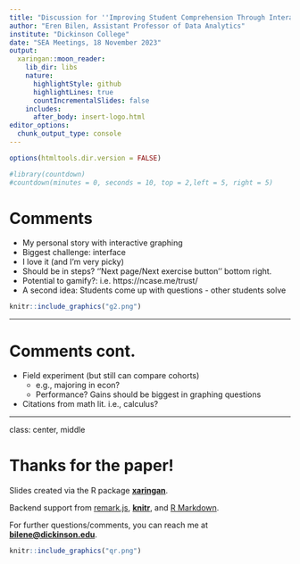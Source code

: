 ```yaml
---
title: "Discussion for ''Improving Student Comprehension Through Interactive Model Visualization''"
author: "Eren Bilen, Assistant Professor of Data Analytics"
institute: "Dickinson College"
date: "SEA Meetings, 18 November 2023"
output:
  xaringan::moon_reader:
    lib_dir: libs
    nature:
      highlightStyle: github
      highlightLines: true
      countIncrementalSlides: false
    includes:
      after_body: insert-logo.html
editor_options: 
  chunk_output_type: console
---
```


```r
options(htmltools.dir.version = FALSE)
```

```r
#library(countdown)
#countdown(minutes = 0, seconds = 10, top = 2,left = 5, right = 5)
```

# Comments
- My personal story with interactive graphing
- Biggest challenge: interface
 - I love it (and I'm very picky)
 - Should be in steps? ''Next page/Next exercise button'' bottom right.
 - Potential to gamify?: i.e. https://ncase.me/trust/
 - A second idea: Students come up with questions - other students solve
 
 ```r
knitr::include_graphics("g2.png")
```

---

# Comments cont.
- Field experiment (but still can compare cohorts) 
  - e.g., majoring in econ?
  - Performance? Gains should be biggest in graphing questions
- Citations from math lit. i.e., calculus?



---

class: center, middle

# Thanks for the paper!

Slides created via the R package [**xaringan**](https://github.com/yihui/xaringan).

Backend support from [remark.js](https://remarkjs.com), [**knitr**](https://yihui.org/knitr/), and [R Markdown](https://rmarkdown.rstudio.com).

For further questions/comments, you can reach me at
[**bilene@dickinson.edu**](bilene@dickinson.edu).

```r
knitr::include_graphics("qr.png")
```



